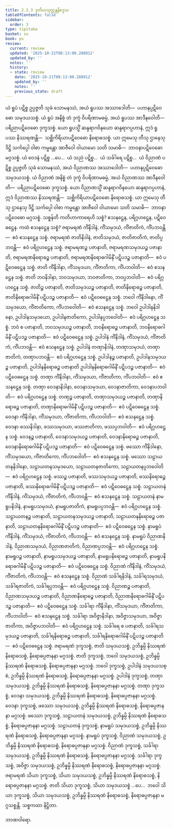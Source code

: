 ```yaml
---
title: 2.2.3 ဒုတိယသုတ္တန္တနိဒ္ဒေသ
tableOfContents: false
sidebar:
  order: 3
type: tipitaka
basket: su
book: ps
review:
  current: review
  updated: '2025-10-21T08:13:00.288912'
  updated_by: ''
  notes: ''
  history:
  - state: review
    date: '2025-10-21T08:13:00.288912'
    updated_by: ''
    notes: ''
    previous_state: draft
---
```



<DynamicBreadcrumb />


<ReviewStatus review={frontmatter.review} showDetails={true} />

<HypothesisAnnotation frontmatter={frontmatter} />

<Division number="14" book="ps" e="ch" v="26" p="18">

<Paragraph number="1400" book="ps">
ယံ ရူပံ ပဋိစ္စ ဥပ္ပဇ္ဇတိ သုခံ သောမနဿံ, အယံ ရူပဿ အဿာဒေါတိ—  ပဟာနပ္ပဋိဝေဓော သမုဒယသစ္စံ. ယံ ရူပံ အနိစ္စံ တံ ဒုက္ခံ ဝိပရိဏာမဓမ္မံ, အယံ ရူပဿ အာဒီနဝေါတိ—  ပရိညာပဋိဝေဓော ဒုက္ခသစ္စံ. ယော ရူပသ္မိံ ဆန္ဒရာဂဝိနယော ဆန္ဒရာဂပ္ပဟာနံ, ဣဒံ ရူပဿ နိဿရဏန္တိ—  သစ္ဆိကိရိယာပဋိဝေဓော နိရောဓသစ္စံ. ယာ ဣမေသု တီသု ဌာနေသု ဒိဋ္ဌိ သင်္ကပ္ပေါ ဝါစာ ကမ္မန္တော အာဇီဝေါ ဝါယာမော သတိ သမာဓိ—  ဘာဝနာပဋိဝေဓော မဂ္ဂသစ္စံ.
</Paragraph>

<Paragraph number="1401" book="ps">
ယံ ဝေဒနံ ပဋိစ္စ …ပေ…  ယံ သညံ ပဋိစ္စ…  ယံ သင်္ခါရေ ပဋိစ္စ…  ယံ ဝိညာဏံ ပဋိစ္စ ဥပ္ပဇ္ဇတိ သုခံ သောမနဿံ, အယံ ဝိညာဏဿ အဿာဒေါတိ—  ပဟာနပ္ပဋိဝေဓော သမုဒယသစ္စံ. ယံ ဝိညာဏံ အနိစ္စံ တံ ဒုက္ခံ ဝိပရိဏာမဓမ္မံ, အယံ ဝိညာဏဿ အာဒီနဝေါတိ—  ပရိညာပဋိဝေဓော ဒုက္ခသစ္စံ. ယော ဝိညာဏသ္မိံ ဆန္ဒရာဂဝိနယော ဆန္ဒရာဂပ္ပဟာနံ, ဣဒံ ဝိညာဏဿ နိဿရဏန္တိ—  သစ္ဆိကိရိယာပဋိဝေဓော နိရောဓသစ္စံ. ယာ ဣမေသု တီသု ဌာနေသု ဒိဋ္ဌိ သင်္ကပ္ပေါ ဝါစာ ကမ္မန္တော အာဇီဝေါ ဝါယာမော သတိ သမာဓိ—  ဘာဝနာပဋိဝေဓော မဂ္ဂသစ္စံ.
</Paragraph>

</Division>
<Division number="15" book="ps" e="ch" v="26" p="18">

<Paragraph number="1402" book="ps">
<Emphasis>သစ္စန်</Emphasis>တိ ကတိဟာကာရေဟိ သစ္စံ? ဧသနဋ္ဌေန, ပရိဂ္ဂဟဋ္ဌေန, ပဋိဝေဓဋ္ဌေန. ကထံ ဧသနဋ္ဌေန သစ္စံ? ဇရာမရဏံ ကိံနိဒါနံ, ကိံသမုဒယံ, ကိံဇာတိကံ, ကိံပဘဝန္တိ—  ဧဝံ ဧသနဋ္ဌေန သစ္စံ. ဇရာမရဏံ ဇာတိနိဒါနံ, ဇာတိသမုဒယံ, ဇာတိဇာတိကံ, ဇာတိပ္ပဘဝန္တိ—  ဧဝံ ပရိဂ္ဂဟဋ္ဌေန သစ္စံ. ဇရာမရဏဉ္စ ပဇာနာတိ, ဇရာမရဏသမုဒယဉ္စ ပဇာနာတိ, ဇရာမရဏနိရောဓဉ္စ ပဇာနာတိ, ဇရာမရဏနိရောဓဂါမိနိံ ပဋိပဒဉ္စ ပဇာနာတိ—  ဧဝံ ပဋိဝေဓဋ္ဌေန သစ္စံ.
</Paragraph>

<Paragraph number="1403" book="ps">
ဇာတိ ကိံနိဒါနာ, ကိံသမုဒယာ, ကိံဇာတိကာ, ကိံပဘဝါတိ—  ဧဝံ ဧသနဋ္ဌေန သစ္စံ. ဇာတိ ဘဝနိဒါနာ, ဘဝသမုဒယာ, ဘဝဇာတိကာ, ဘဝပ္ပဘဝါတိ—  ဧဝံ ပရိဂ္ဂဟဋ္ဌေန သစ္စံ. ဇာတိဉ္စ ပဇာနာတိ, ဇာတိသမုဒယဉ္စ ပဇာနာတိ, ဇာတိနိရောဓဉ္စ ပဇာနာတိ, ဇာတိနိရောဓဂါမိနိံ ပဋိပဒဉ္စ ပဇာနာတိ—  ဧဝံ ပဋိဝေဓဋ္ဌေန သစ္စံ.
</Paragraph>

<Paragraph number="1404" book="ps">
ဘဝေါ ကိံနိဒါနော, ကိံသမုဒယော, ကိံဇာတိကော, ကိံပဘဝေါတိ—  ဧဝံ ဧသနဋ္ဌေန သစ္စံ. ဘဝေါ ဥပါဒါနနိဒါနော, ဥပါဒါနသမုဒယော, ဥပါဒါနဇာတိကော, ဥပါဒါနပ္ပဘဝေါတိ—  ဧဝံ ပရိဂ္ဂဟဋ္ဌေန သစ္စံ. ဘဝံ စ ပဇာနာတိ, ဘဝသမုဒယဉ္စ ပဇာနာတိ, ဘဝနိရောဓဉ္စ ပဇာနာတိ, ဘဝနိရောဓဂါမိနိံ ပဋိပဒဉ္စ ပဇာနာတိ—  ဧဝံ ပဋိဝေဓဋ္ဌေန သစ္စံ.
</Paragraph>

<Paragraph number="1405" book="ps">
ဥပါဒါနံ ကိံနိဒါနံ, ကိံသမုဒယံ, ကိံဇာတိကံ, ကိံပဘဝန္တိ—  ဧဝံ ဧသနဋ္ဌေန သစ္စံ. ဥပါဒါနံ တဏှာနိဒါနံ, တဏှာသမုဒယံ, တဏှာဇာတိကံ, တဏှာပဘဝန္တိ—  ဧဝံ ပရိဂ္ဂဟဋ္ဌေန သစ္စံ. ဥပါဒါနဉ္စ ပဇာနာတိ, ဥပါဒါနသမုဒယဉ္စ ပဇာနာတိ, ဥပါဒါနနိရောဓဉ္စ ပဇာနာတိ ဥပါဒါနနိရောဓဂါမိနိံ ပဋိပဒဉ္စ ပဇာနာတိ—  ဧဝံ ပဋိဝေဓဋ္ဌေန သစ္စံ.
</Paragraph>

<Paragraph number="1406" book="ps">
တဏှာ ကိံနိဒါနာ, ကိံသမုဒယာ, ကိံဇာတိကာ, ကိံပဘဝါတိ—  ဧဝံ ဧသနဋ္ဌေန သစ္စံ. တဏှာ ဝေဒနာနိဒါနာ, ဝေဒနာသမုဒယာ, ဝေဒနာဇာတိကာ, ဝေဒနာပဘဝါတိ—  ဧဝံ ပရိဂ္ဂဟဋ္ဌေန သစ္စံ. တဏှဉ္စ ပဇာနာတိ, တဏှာသမုဒယဉ္စ ပဇာနာတိ, တဏှာနိရောဓဉ္စ ပဇာနာတိ, တဏှာနိရောဓဂါမိနိံ ပဋိပဒဉ္စ ပဇာနာတိ—  ဧဝံ ပဋိဝေဓဋ္ဌေန သစ္စံ.
</Paragraph>

<Paragraph number="1407" book="ps">
ဝေဒနာ ကိံနိဒါနာ, ကိံသမုဒယာ, ကိံဇာတိကာ, ကိံပဘဝါတိ—  ဧဝံ ဧသနဋ္ဌေန သစ္စံ. ဝေဒနာ ဖဿနိဒါနာ, ဖဿသမုဒယာ, ဖဿဇာတိကာ, ဖဿပ္ပဘဝါတိ—  ဧဝံ ပရိဂ္ဂဟဋ္ဌေန သစ္စံ. ဝေဒနဉ္စ ပဇာနာတိ, ဝေဒနာသမုဒယဉ္စ ပဇာနာတိ, ဝေဒနာနိရောဓဉ္စ ပဇာနာတိ, ဝေဒနာနိရောဓဂါမိနိံ ပဋိပဒဉ္စ ပဇာနာတိ—  ဧဝံ ပဋိဝေဓဋ္ဌေန သစ္စံ.
</Paragraph>

<Paragraph number="1408" book="ps">
ဖဿော ကိံနိဒါနော, ကိံသမုဒယော, ကိံဇာတိကော, ကိံပဘဝေါတိ—  ဧဝံ ဧသနဋ္ဌေန သစ္စံ. ဖဿော သဠာယတနနိဒါနော, သဠာယတနသမုဒယော, သဠာယတနဇာတိကော, သဠာယတနပ္ပဘဝေါတိ—  ဧဝံ ပရိဂ္ဂဟဋ္ဌေန သစ္စံ. ဖဿဉ္စ ပဇာနာတိ, ဖဿသမုဒယဉ္စ ပဇာနာတိ, ဖဿနိရောဓဉ္စ ပဇာနာတိ, ဖဿနိရောဓဂါမိနိံ ပဋိပဒဉ္စ ပဇာနာတိ—  ဧဝံ ပဋိဝေဓဋ္ဌေန သစ္စံ.
</Paragraph>

<Paragraph number="1409" book="ps">
သဠာယတနံ ကိံနိဒါနံ, ကိံသမုဒယံ, ကိံဇာတိကံ, ကိံပဘဝန္တိ—  ဧဝံ ဧသနဋ္ဌေန သစ္စံ. သဠာယတနံ နာမရူပနိဒါနံ, နာမရူပသမုဒယံ, နာမရူပဇာတိကံ, နာမရူပပ္ပဘဝန္တိ—  ဧဝံ ပရိဂ္ဂဟဋ္ဌေန သစ္စံ. သဠာယတနဉ္စ ပဇာနာတိ, သဠာယတနသမုဒယဉ္စ ပဇာနာတိ, သဠာယတနနိရောဓဉ္စ ပဇာနာတိ, သဠာယတနနိရောဓဂါမိနိံ ပဋိပဒဉ္စ ပဇာနာတိ—  ဧဝံ ပဋိဝေဓဋ္ဌေန သစ္စံ.
</Paragraph>

<Paragraph number="1410" book="ps">
နာမရူပံ ကိံနိဒါနံ, ကိံသမုဒယံ, ကိံဇာတိကံ, ကိံပဘဝန္တိ—  ဧဝံ ဧသနဋ္ဌေန သစ္စံ. နာမရူပံ ဝိညာဏနိဒါနံ, ဝိညာဏသမုဒယံ, ဝိညာဏဇာတိကံ, ဝိညာဏပ္ပဘဝန္တိ—  ဧဝံ ပရိဂ္ဂဟဋ္ဌေန သစ္စံ. နာမရူပဉ္စ ပဇာနာတိ, နာမရူပသမုဒယဉ္စ ပဇာနာတိ, နာမရူပနိရောဓဉ္စ ပဇာနာတိ, နာမရူပနိရောဓဂါမိနိံ ပဋိပဒဉ္စ ပဇာနာတိ—  ဧဝံ ပဋိဝေဓဋ္ဌေန သစ္စံ.
</Paragraph>

<Paragraph number="1411" book="ps">
ဝိညာဏံ ကိံနိဒါနံ, ကိံသမုဒယံ, ကိံဇာတိကံ, ကိံပဘဝန္တိ—  ဧဝံ ဧသနဋ္ဌေန သစ္စံ. ဝိညာဏံ သင်္ခါရနိဒါနံ, သင်္ခါရသမုဒယံ, သင်္ခါရဇာတိကံ, သင်္ခါရပ္ပဘဝန္တိ—  ဧဝံ ပရိဂ္ဂဟဋ္ဌေန သစ္စံ. ဝိညာဏဉ္စ ပဇာနာတိ, ဝိညာဏသမုဒယဉ္စ ပဇာနာတိ, ဝိညာဏနိရောဓဉ္စ ပဇာနာတိ, ဝိညာဏနိရောဓဂါမိနိံ ပဋိပဒဉ္စ ပဇာနာတိ—  ဧဝံ ပဋိဝေဓဋ္ဌေန သစ္စံ.
</Paragraph>

<Paragraph number="1412" book="ps">
သင်္ခါရာ ကိံနိဒါနာ, ကိံသမုဒယာ, ကိံဇာတိကာ, ကိံပဘဝါတိ—  ဧဝံ ဧသနဋ္ဌေန သစ္စံ. သင်္ခါရာ အဝိဇ္ဇာနိဒါနာ, အဝိဇ္ဇာသမုဒယာ, အဝိဇ္ဇာဇာတိကာ, အဝိဇ္ဇာပဘဝါတိ—  ဧဝံ ပရိဂ္ဂဟဋ္ဌေန သစ္စံ. သင်္ခါရေ စ ပဇာနာတိ, သင်္ခါရသမုဒယဉ္စ ပဇာနာတိ, သင်္ခါရနိရောဓဉ္စ ပဇာနာတိ, သင်္ခါရနိရောဓဂါမိနိံ ပဋိပဒဉ္စ ပဇာနာတိ—  ဧဝံ ပဋိဝေဓဋ္ဌေန သစ္စံ.
</Paragraph>

</Division>
<Division number="16" book="ps" e="ch" v="26" p="19">

<Paragraph number="1413" book="ps">
ဇရာမရဏံ ဒုက္ခသစ္စံ, ဇာတိ သမုဒယသစ္စံ, ဥဘိန္နမ္ပိ နိဿရဏံ နိရောဓသစ္စံ, နိရောဓပ္ပဇာနနာ မဂ္ဂသစ္စံ. ဇာတိ ဒုက္ခသစ္စံ, ဘဝေါ သမုဒယသစ္စံ, ဥဘိန္နမ္ပိ နိဿရဏံ နိရောဓသစ္စံ, နိရောဓပ္ပဇာနနာ မဂ္ဂသစ္စံ. ဘဝေါ ဒုက္ခသစ္စံ, ဥပါဒါနံ သမုဒယသစ္စံ, ဥဘိန္နမ္ပိ နိဿရဏံ နိရောဓသစ္စံ, နိရောဓပ္ပဇာနနာ မဂ္ဂသစ္စံ. ဥပါဒါနံ ဒုက္ခသစ္စံ, တဏှာ သမုဒယသစ္စံ, ဥဘိန္နမ္ပိ နိဿရဏံ နိရောဓသစ္စံ, နိရောဓပ္ပဇာနနာ မဂ္ဂသစ္စံ. တဏှာ ဒုက္ခသစ္စံ, ဝေဒနာ သမုဒယသစ္စံ, ဥဘိန္နမ္ပိ နိဿရဏံ နိရောဓသစ္စံ, နိရောဓပ္ပဇာနနာ မဂ္ဂသစ္စံ. ဝေဒနာ ဒုက္ခသစ္စံ, ဖဿော သမုဒယသစ္စံ, ဥဘိန္နမ္ပိ နိဿရဏံ နိရောဓသစ္စံ, နိရောဓပ္ပဇာနနာ မဂ္ဂသစ္စံ. ဖဿော ဒုက္ခသစ္စံ, သဠာယတနံ သမုဒယသစ္စံ, ဥဘိန္နမ္ပိ နိဿရဏံ နိရောဓသစ္စံ, နိရောဓပ္ပဇာနနာ မဂ္ဂသစ္စံ. သဠာယတနံ ဒုက္ခသစ္စံ, နာမရူပံ သမုဒယသစ္စံ, ဥဘိန္နမ္ပိ နိဿရဏံ နိရောဓသစ္စံ, နိရောဓပ္ပဇာနနာ မဂ္ဂသစ္စံ. နာမရူပံ ဒုက္ခသစ္စံ, ဝိညာဏံ သမုဒယသစ္စံ, ဥဘိန္နမ္ပိ နိဿရဏံ နိရောဓသစ္စံ, နိရောဓပ္ပဇာနနာ မဂ္ဂသစ္စံ. ဝိညာဏံ ဒုက္ခသစ္စံ, သင်္ခါရာ သမုဒယသစ္စံ, ဥဘိန္နမ္ပိ နိဿရဏံ နိရောဓသစ္စံ, နိရောဓပ္ပဇာနနာ မဂ္ဂသစ္စံ. သင်္ခါရာ ဒုက္ခသစ္စံ, အဝိဇ္ဇာ သမုဒယသစ္စံ, ဥဘိန္နမ္ပိ နိဿရဏံ နိရောဓသစ္စံ, နိရောဓပ္ပဇာနနာ မဂ္ဂသစ္စံ.
</Paragraph>

<Paragraph number="1414" book="ps">
ဇရာမရဏံ သိယာ ဒုက္ခသစ္စံ, သိယာ သမုဒယသစ္စံ, ဥဘိန္နမ္ပိ နိဿရဏံ နိရောဓသစ္စံ, နိရောဓပ္ပဇာနနာ မဂ္ဂသစ္စံ. ဇာတိ သိယာ ဒုက္ခသစ္စံ, သိယာ သမုဒယသစ္စံ …ပေ…  ဘဝေါ သိယာ ဒုက္ခသစ္စံ, သိယာ သမုဒယသစ္စံ, ဥဘိန္နမ္ပိ နိဿရဏံ နိရောဓသစ္စံ, နိရောဓပ္ပဇာနနာ မဂ္ဂသစ္စန္တိ.

</Paragraph>
</Division>

<Paragraph number="1415" type="center" book="ps">
သစ္စကထာ နိဋ္ဌိတာ.

  
ဘာဏဝါရော.
</Paragraph>
